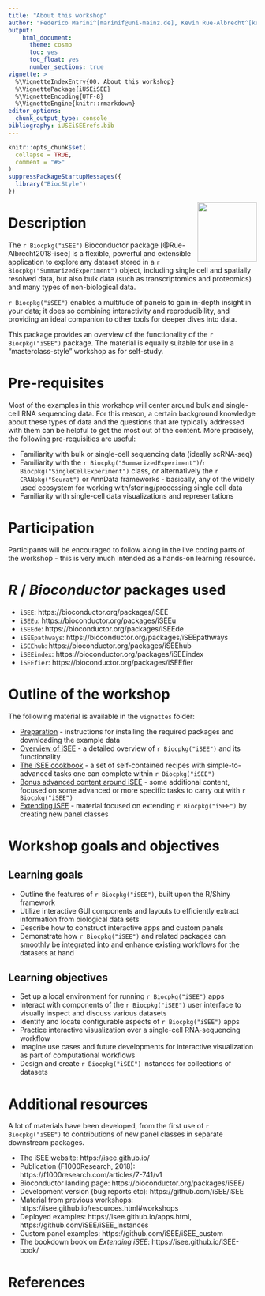 ```yaml
---
title: "About this workshop"
author: "Federico Marini^[marinif@uni-mainz.de], Kevin Rue-Albrecht^[kevinrue67@gmail.com], Charlotte soneson^[charlottesoneson@gmail.com], Aaron Lun^[infinite.monkeys.with.keyboards@gmail.com], Najla Abassi^[abassina@uni-mainz.de]"
output: 
    html_document:
      theme: cosmo
      toc: yes
      toc_float: yes
      number_sections: true
vignette: >
  %\VignetteIndexEntry{00. About this workshop}
  %\VignettePackage{iUSEiSEE}
  %\VignetteEncoding{UTF-8}
  %\VignetteEngine{knitr::rmarkdown}
editor_options: 
  chunk_output_type: console
bibliography: iUSEiSEErefs.bib
---
```



```r
knitr::opts_chunk$set(
  collapse = TRUE,
  comment = "#>"
)
suppressPackageStartupMessages({
  library("BiocStyle")
})
```


<img src="iSEE.png" align="right" alt="" width="120" />

# Description

The `r Biocpkg("iSEE")` Bioconductor package [@Rue-Albrecht2018-isee] is a flexible, powerful and extensible application to explore any dataset stored in a `r Biocpkg("SummarizedExperiment")` object, including single cell and spatially resolved data, but also bulk data (such as transcriptomics and proteomics) and many types of non-biological data.

`r Biocpkg("iSEE")` enables a multitude of panels to gain in-depth insight in your data; it does so combining interactivity and reproducibility, and providing an ideal companion to other tools for deeper dives into data.

This package provides an overview of the functionality of the `r Biocpkg("iSEE")` package. 
The material is equally suitable for use in a "masterclass-style" workshop as for self-study.

# Pre-requisites

Most of the examples in this workshop will center around bulk and single-cell RNA sequencing data. 
For this reason, a certain background knowledge about these types of data and the questions that are typically addressed with them can be helpful to get the most out of the content. 
More precisely, the following pre-requisities are useful:

* Familiarity with bulk or single-cell sequencing data (ideally scRNA-seq)
* Familiarity with the `r Biocpkg("SummarizedExperiment")`/`r Biocpkg("SingleCellExperiment")` class, or alternatively the `r CRANpkg("Seurat")` or AnnData frameworks - basically, any of the widely used ecosystem for working with/storing/processing single cell data
* Familiarity with single-cell data visualizations and representations

# Participation

Participants will be encouraged to follow along in the live coding parts of the workshop - this is very much intended as a hands-on learning resource.

# _R_ / _Bioconductor_ packages used

* `iSEE`: https://bioconductor.org/packages/iSEE
* `iSEEu`: https://bioconductor.org/packages/iSEEu
* `iSEEde`: https://bioconductor.org/packages/iSEEde
* `iSEEpathways`: https://bioconductor.org/packages/iSEEpathways
* `iSEEhub`: https://bioconductor.org/packages/iSEEhub
* `iSEEindex`: https://bioconductor.org/packages/iSEEindex
* `iSEEfier`: https://bioconductor.org/packages/iSEEfier

# Outline of the workshop

The following material is available in the `vignettes` folder:

* [Preparation](d01_preparation.Rmd) - instructions for installing the required packages and downloading the example data
* [Overview of iSEE](d02_iSEE_overview.Rmd) - a detailed overview of `r Biocpkg("iSEE")` and its functionality
* [The iSEE cookbook](d03_iSEE_quickrecipes.Rmd) - a set of self-contained recipes with simple-to-advanced tasks one can complete within `r Biocpkg("iSEE")`
* [Bonus advanced content around iSEE](d04_bonus_content.Rmd) - some additional content, focused on some advanced or more specific tasks to carry out with `r Biocpkg("iSEE")`
* [Extending iSEE](d05_extending_iSEE.Rmd) - material focused on extending `r Biocpkg("iSEE")` by creating new panel classes

# Workshop goals and objectives

## Learning goals

* Outline the features of `r Biocpkg("iSEE")`, built upon the R/Shiny framework
* Utilize interactive GUI components and layouts to efficiently extract information from biological data sets
* Describe how to construct interactive apps and custom panels
* Demonstrate how `r Biocpkg("iSEE")` and related packages can smoothly be integrated into and enhance existing workflows for the datasets at hand

## Learning objectives

* Set up a local environment for running `r Biocpkg("iSEE")` apps
* Interact with components of the `r Biocpkg("iSEE")` user interface to visually inspect and discuss various datasets
* Identify and locate configurable aspects of `r Biocpkg("iSEE")` apps
* Practice interactive visualization over a single-cell RNA-sequencing workflow
* Imagine use cases and future developments for interactive visualization as part of computational workflows
* Design and create `r Biocpkg("iSEE")` instances for collections of datasets

# Additional resources {#additional-resources}

A lot of materials have been developed, from the first use of `r Biocpkg("iSEE")` to contributions of new panel classes in separate downstream packages.

* The iSEE website: https://isee.github.io/
* Publication (F1000Research, 2018): https://f1000research.com/articles/7-741/v1
* Bioconductor landing page: https://bioconductor.org/packages/iSEE/
* Development version (bug reports etc): https://github.com/iSEE/iSEE
* Material from previous workshops: https://isee.github.io/resources.html#workshops
* Deployed examples: https://isee.github.io/apps.html, https://github.com/iSEE/iSEE_instances
* Custom panel examples: https://github.com/iSEE/iSEE_custom
* The bookdown book on _Extending iSEE_: https://isee.github.io/iSEE-book/

# References {-}
